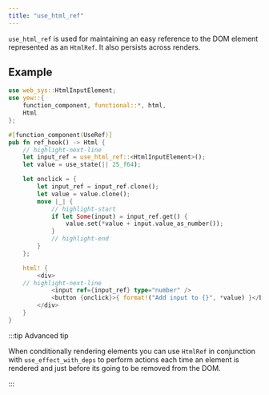 ```yaml
---
title: "use_html_ref"
---
```


`use_html_ref` is used for maintaining an easy reference to the DOM element represented as an `HtmlRef`. It also persists across renders.

## Example

```rust
use web_sys::HtmlInputElement;
use yew::{
    function_component, functional::*, html,
    Html
};

#[function_component(UseRef)]
pub fn ref_hook() -> Html {
    // highlight-next-line
    let input_ref = use_html_ref::<HtmlInputElement>();
    let value = use_state(|| 25_f64);

    let onclick = {
        let input_ref = input_ref.clone();
        let value = value.clone();
        move |_| {
            // highlight-start
            if let Some(input) = input_ref.get() {
                value.set(*value + input.value_as_number());
            }
            // highlight-end
        }
    };

    html! {
        <div>
    // highlight-next-line
            <input ref={input_ref} type="number" />
            <button {onclick}>{ format!("Add input to {}", *value) }</button>
        </div>
    }
}
```

:::tip Advanced tip

When conditionally rendering elements you can use `HtmlRef` in conjunction with `use_effect_with_deps`
to perform actions each time an element is rendered and just before its going to be removed from the
DOM.

:::
